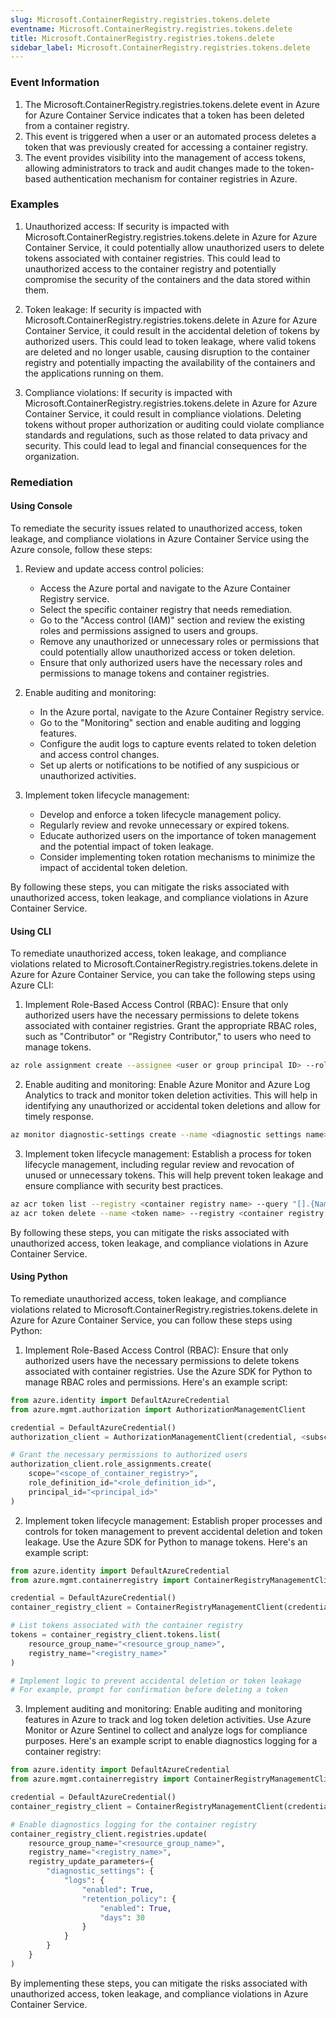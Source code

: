 ```yaml
--- 
slug: Microsoft.ContainerRegistry.registries.tokens.delete
eventname: Microsoft.ContainerRegistry.registries.tokens.delete
title: Microsoft.ContainerRegistry.registries.tokens.delete
sidebar_label: Microsoft.ContainerRegistry.registries.tokens.delete
---
```

                       
### Event Information

1. The Microsoft.ContainerRegistry.registries.tokens.delete event in Azure for Azure Container Service indicates that a token has been deleted from a container registry.
2. This event is triggered when a user or an automated process deletes a token that was previously created for accessing a container registry.
3. The event provides visibility into the management of access tokens, allowing administrators to track and audit changes made to the token-based authentication mechanism for container registries in Azure.


### Examples

1. Unauthorized access: If security is impacted with Microsoft.ContainerRegistry.registries.tokens.delete in Azure for Azure Container Service, it could potentially allow unauthorized users to delete tokens associated with container registries. This could lead to unauthorized access to the container registry and potentially compromise the security of the containers and the data stored within them.

2. Token leakage: If security is impacted with Microsoft.ContainerRegistry.registries.tokens.delete in Azure for Azure Container Service, it could result in the accidental deletion of tokens by authorized users. This could lead to token leakage, where valid tokens are deleted and no longer usable, causing disruption to the container registry and potentially impacting the availability of the containers and the applications running on them.

3. Compliance violations: If security is impacted with Microsoft.ContainerRegistry.registries.tokens.delete in Azure for Azure Container Service, it could result in compliance violations. Deleting tokens without proper authorization or auditing could violate compliance standards and regulations, such as those related to data privacy and security. This could lead to legal and financial consequences for the organization.

### Remediation

#### Using Console

To remediate the security issues related to unauthorized access, token leakage, and compliance violations in Azure Container Service using the Azure console, follow these steps:

1. Review and update access control policies:
   - Access the Azure portal and navigate to the Azure Container Registry service.
   - Select the specific container registry that needs remediation.
   - Go to the "Access control (IAM)" section and review the existing roles and permissions assigned to users and groups.
   - Remove any unauthorized or unnecessary roles or permissions that could potentially allow unauthorized access or token deletion.
   - Ensure that only authorized users have the necessary roles and permissions to manage tokens and container registries.

2. Enable auditing and monitoring:
   - In the Azure portal, navigate to the Azure Container Registry service.
   - Go to the "Monitoring" section and enable auditing and logging features.
   - Configure the audit logs to capture events related to token deletion and access control changes.
   - Set up alerts or notifications to be notified of any suspicious or unauthorized activities.

3. Implement token lifecycle management:
   - Develop and enforce a token lifecycle management policy.
   - Regularly review and revoke unnecessary or expired tokens.
   - Educate authorized users on the importance of token management and the potential impact of token leakage.
   - Consider implementing token rotation mechanisms to minimize the impact of accidental token deletion.

By following these steps, you can mitigate the risks associated with unauthorized access, token leakage, and compliance violations in Azure Container Service.

#### Using CLI

To remediate unauthorized access, token leakage, and compliance violations related to Microsoft.ContainerRegistry.registries.tokens.delete in Azure for Azure Container Service, you can take the following steps using Azure CLI:

1. Implement Role-Based Access Control (RBAC): Ensure that only authorized users have the necessary permissions to delete tokens associated with container registries. Grant the appropriate RBAC roles, such as "Contributor" or "Registry Contributor," to users who need to manage tokens.

```bash
az role assignment create --assignee <user or group principal ID> --role "Contributor" --scope <container registry resource ID>
```

2. Enable auditing and monitoring: Enable Azure Monitor and Azure Log Analytics to track and monitor token deletion activities. This will help in identifying any unauthorized or accidental token deletions and allow for timely response.

```bash
az monitor diagnostic-settings create --name <diagnostic settings name> --resource <container registry resource ID> --logs '[{"category": "ContainerRegistryRepositoryEvents", "enabled": true}]'
```

3. Implement token lifecycle management: Establish a process for token lifecycle management, including regular review and revocation of unused or unnecessary tokens. This will help prevent token leakage and ensure compliance with security best practices.

```bash
az acr token list --registry <container registry name> --query "[].{Name:name, Issued:issued, Expires:expires}" --output table
az acr token delete --name <token name> --registry <container registry name>
```

By following these steps, you can mitigate the risks associated with unauthorized access, token leakage, and compliance violations in Azure Container Service.

#### Using Python

To remediate unauthorized access, token leakage, and compliance violations related to Microsoft.ContainerRegistry.registries.tokens.delete in Azure for Azure Container Service, you can follow these steps using Python:

1. Implement Role-Based Access Control (RBAC): Ensure that only authorized users have the necessary permissions to delete tokens associated with container registries. Use the Azure SDK for Python to manage RBAC roles and permissions. Here's an example script:

```python
from azure.identity import DefaultAzureCredential
from azure.mgmt.authorization import AuthorizationManagementClient

credential = DefaultAzureCredential()
authorization_client = AuthorizationManagementClient(credential, <subscription_id>)

# Grant the necessary permissions to authorized users
authorization_client.role_assignments.create(
    scope="<scope_of_container_registry>",
    role_definition_id="<role_definition_id>",
    principal_id="<principal_id>"
)
```

2. Implement token lifecycle management: Establish proper processes and controls for token management to prevent accidental deletion and token leakage. Use the Azure SDK for Python to manage tokens. Here's an example script:

```python
from azure.identity import DefaultAzureCredential
from azure.mgmt.containerregistry import ContainerRegistryManagementClient

credential = DefaultAzureCredential()
container_registry_client = ContainerRegistryManagementClient(credential, <subscription_id>)

# List tokens associated with the container registry
tokens = container_registry_client.tokens.list(
    resource_group_name="<resource_group_name>",
    registry_name="<registry_name>"
)

# Implement logic to prevent accidental deletion or token leakage
# For example, prompt for confirmation before deleting a token
```

3. Implement auditing and monitoring: Enable auditing and monitoring features in Azure to track and log token deletion activities. Use Azure Monitor or Azure Sentinel to collect and analyze logs for compliance purposes. Here's an example script to enable diagnostics logging for a container registry:

```python
from azure.identity import DefaultAzureCredential
from azure.mgmt.containerregistry import ContainerRegistryManagementClient

credential = DefaultAzureCredential()
container_registry_client = ContainerRegistryManagementClient(credential, <subscription_id>)

# Enable diagnostics logging for the container registry
container_registry_client.registries.update(
    resource_group_name="<resource_group_name>",
    registry_name="<registry_name>",
    registry_update_parameters={
        "diagnostic_settings": {
            "logs": {
                "enabled": True,
                "retention_policy": {
                    "enabled": True,
                    "days": 30
                }
            }
        }
    }
)
```

By implementing these steps, you can mitigate the risks associated with unauthorized access, token leakage, and compliance violations in Azure Container Service.


 